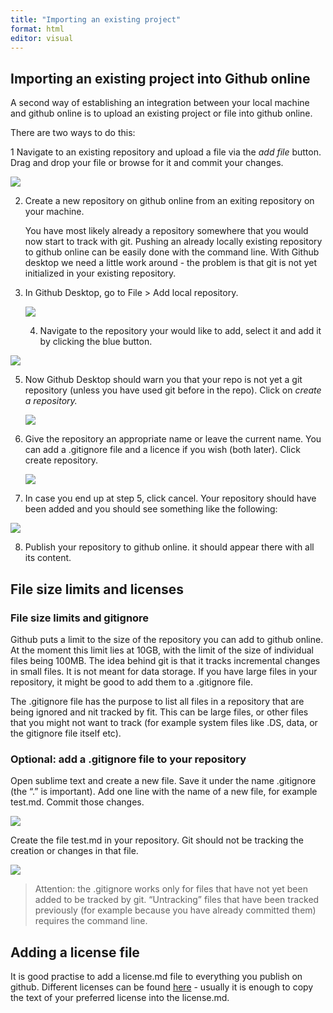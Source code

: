 ```yaml
---
title: "Importing an existing project"
format: html
editor: visual
---
```


## Importing an existing project into Github online

A second way of establishing an integration between your local machine and github online is to upload an existing project or file into github online.

There are two ways to do this:

1 Navigate to an existing repository and upload a file via the *add file* button. Drag and drop your file or browse for it and commit your changes.

![](img/Addfile.png)

2.  Create a new repository on github online from an exiting repository on your machine.

    You have most likely already a repository somewhere that you would now start to track with git. Pushing an already locally existing repository to github online can be easily done with the command line. With Github desktop we need a little work around - the problem is that git is not yet initialized in your existing repository.

3.  In Github Desktop, go to File \> Add local repository.

    ![](img/Local1.png)

    4.  Navigate to the repository your would like to add, select it and add it by clicking the blue button.

![](img/local2.png)

5.  Now Github Desktop should warn you that your repo is not yet a git repository (unless you have used git before in the repo). Click on *create a repository.*

    ![](img/local3.png)

6.  Give the repository an appropriate name or leave the current name. You can add a .gitignore file and a licence if you wish (both later). Click create repository.

    ![](img/local4.png)

7.  In case you end up at step 5, click cancel. Your repository should have been added and you should see something like the following:

![](img/local6.png)

8.  Publish your repository to github online. it should appear there with all its content.

## File size limits and licenses

### File size limits and gitignore

Github puts a limit to the size of the repository you can add to github online. At the moment this limit lies at 10GB, with the limit of the size of individual files being 100MB. The idea behind git is that it tracks incremental changes in small files. It is not meant for data storage. If you have large files in your repository, it might be good to add them to a .gitignore file.

The .gitignore file has the purpose to list all files in a repository that are being ignored and nit tracked by fit. This can be large files, or other files that you might not want to track (for example system files like .DS, data, or the gitignore file itself etc).

### Optional: add a .gitignore file to your repository

Open sublime text and create a new file. Save it under the name .gitignore (the "." is important). Add one line with the name of a new file, for example test.md. Commit those changes.

![](images/gitignore1-01.png)

Create the file test.md in your repository. Git should not be tracking the creation or changes in that file.

![](images/gitignore2.png)

> Attention: the .gitignore works only for files that have not yet been added to be tracked by git. "Untracking" files that have been tracked previously (for example because you have already committed them) requires the command line.

## Adding a license file

It is good practise to add a license.md file to everything you publish on github. Different licenses can be found [here](https://choosealicense.com/) - usually it is enough to copy the text of your preferred license into the license.md.

